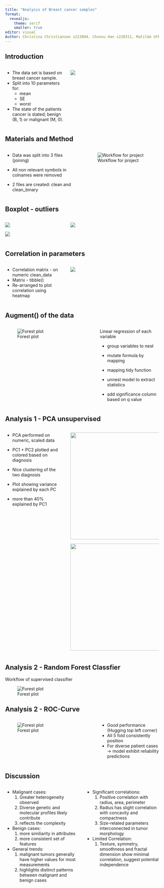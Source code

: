 ```yaml
---
title: "Analysis of Breast cancer samples"
format: 
  revealjs:
    theme: serif
    smaller: true
editor: visual
Author: Christina Christiansen s223094, Chunxu Han s220311, Matilde Uth s195796, Michelle Sollok s194681, Pelagia Derizioti s222822
---
```


## Introduction {.smaller}

::: columns
::: {.column width="40%"}
::: {.incremental .smaller}
-   The data set is based on breast cancer sample.
-   Split into 10 parameters for:
    -   mean
    -   SE
    -   worst
-   The state of the patients cancer is stated; benign (B, 1) or malignant (M, 0).
:::
:::

::: {.column width="60%"}
![](data_overview.png)
:::
:::

## Materials and Method

::: columns
::: {.column width="50%"}
::: {.incremental .smaller}
- Data was split into 3 files (joining)

- All non relevant symbols in colnames were removed

- 2 files are created: clean and clean_binary
:::
:::

::: {.column width="50%"}

![Workflow for project](R_pipeline.png)

:::
:::



## Boxplot - outliers {.smaller}

::: columns
::: {.column width="40%"}
![](../results/boxplot_se.png)

![](../results/boxplot_worst.png)
:::

::: {.column width="60%"}
![](../results/boxplot_mean.png)
:::
:::

## Correlation in parameters {.smaller}

::: columns
::: {.column width="40%"}
::: {.incremental .smaller}
-   Correlation matrix - on numeric clean_data
-   Matrix - tibble()
-   Re-arranged to plot correlation using heatmap
:::
:::

::: {.column width="60%"}
![](../results/Heatmap.png)
:::
:::

## Augment() of the data {.smaller}

::: columns
::: {.column width="60%"}
![Forest plot](../results/forest_plot.png)
:::

::: {.column width="40%"}
::: {.incremental .smaller}
Linear regression of each variable

-   group variables to nest

-   mutate formula by mapping

-   mapping tidy function

-   unnest model to extract statistics

-   add significance column based on q value
:::
:::
:::

## Analysis 1 - PCA unsupervised {.smaller}

::: columns
::: {.column width="40%"}
-   PCA performed on numeric, scaled data

-   PC1 + PC2 plotted and colored based on diagnosis

-   Nice clustering of the two diagnosis

-   Plot showing variance explained by each PC

-   more than 40% explained by PC1
:::

::: {.column width="60%"}
![](../results/pca_plot.png){width="350"}

![](../results/variation_in_data.png){width="350"}
:::
:::

## Analysis 2 - Random Forest Classfier {.smaller}

::: {.smaller}
Workflow of supervised classifier
:::

![Forest plot](random_forest_flowchart.png)

## Analysis 2 - ROC-Curve

::: columns
::: {.column width="60%"}
![Forest plot](../results/roc_curve.png)
:::

::: {.column width="40%"}
::: {.incremental .smaller}
-   Good performance (Hugging top left corner)
-   All 5 fold consistently position
-   For diverse patient cases -> model exhibit reliability predictions

:::
:::
:::


## Discussion {.smaller}

:::: {.columns}

::: {.column width="50%"}
::: {.smaller}
- Malignant cases:
  1.   Greater heterogeneity observed
  2.   Diverse genetic and molecular profiles likely contribute
  3.   reflects the complexity

- Benign cases:
  1.   more similiarity in attributes
  2.   more consistent set of features

- General trends:
  1.   malignant tumors generally have higher values for most measurements
  2.   highlights distinct patterns between malignant and benign cases
:::
:::

::: {.column width="50%"}
::: {.smaller}
- Significant correlations:
  1.   Positive correlation with radius, area, perimeter
  2.   Radius has slight correlation with concavity and compactness
  3.   Size-related parameters interconnected in tumor morphology

- Limited Correlation:
  1.   Texture, symmetry, smoothness and fractal dimension show minimal correlation, suggest potential independence

:::
:::

::::

